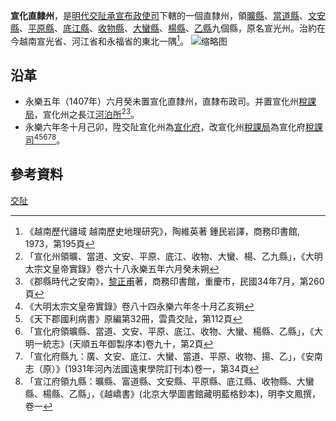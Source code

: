 '''宣化直隸州'''，是[[明代|明代]][[交阯承宣布政使司|交阯承宣布政使司]]下轄的一個直隸州，領[[曠縣|曠縣]]、[[當道縣|當道縣]]、[[文安縣_(交阯)|文安縣]]、[[平原縣_(交阯)|平原縣]]、[[底江縣|底江縣]]、[[收物縣|收物縣]]、[[大蠻縣|大蠻縣]]、[[楊縣_(交阯)|楊縣]]、[[乙縣|乙縣]]九個縣，原名宣光州。治約在今越南宣光省、河江省和永福省的東北一隅<ref>《越南歷代疆域 越南歷史地理研究》，陶維英著 鍾民岩譯，商務印書館, 1973，第195頁</ref>。
[[File:宣化州.jpg|缩略图]]

== 沿革 ==
* 永樂五年（1407年）六月癸未置宣化直隸州，直隸布政司。并置宣化州[[稅課局|稅課局]]，宣化州之長江[[河泊所|河泊所]]<ref>「宣化州領曠、當道、文安、平原、底江、收物、大蠻、楊、乙九縣」，《大明太宗文皇帝實錄》卷六十八永樂五年六月癸未朔</ref><ref>《郡縣時代之安南》，[[黎正甫|黎正甫]]著，商務印書館，重慶市，民國34年7月，第260頁</ref>。
* 永樂六年冬十月己卯，陞交阯宣化州為[[宣化府_(交阯)|宣化府]]，改宣化州[[稅課局|稅課局]]為宣化府[[稅課司|稅課司]]<ref>《大明太宗文皇帝實錄》卷八十四永樂六年冬十月乙亥朔</ref><ref>《天下郡國利病書》原編第32冊，雲貴交阯，第112頁</ref><ref>「宣化府領曠縣、當道、文安、平原、底江、收物、大蠻、楊縣、乙縣」，《大明一統志》(天順五年御製序本)卷九十，第2頁</ref><ref>「宣化府縣九：廣、文安、底江、大蠻、當道、平原、收物、揚、乙」，《安南志（原）》(1931年河內法國遠東學院訂刊本)卷一，第34頁</ref><ref>「宣江府領九縣：曠縣、富道縣、文安縣、平原縣、底江縣、收物縣、大蠻縣、楊縣、乙縣」，《越嶠書》(北京大學圖書館藏明藍格鈔本)，明李文鳳撰，卷一</ref>。
== 參考資料 ==
{{reflist}}
{{交阯承宣布政使司行政區劃}}
[[分類:明朝直隸州|交阯]]